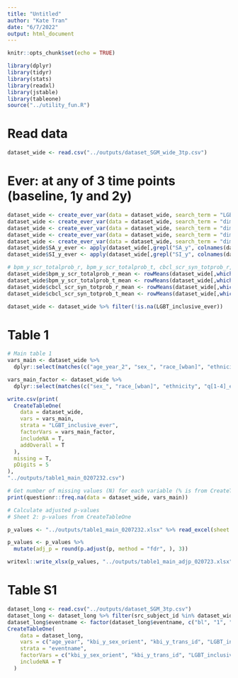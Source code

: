 ```yaml
---
title: "Untitled"
author: "Kate Tran"
date: "6/7/2022"
output: html_document
---
```


```r
knitr::opts_chunk$set(echo = TRUE)
```

```r
library(dplyr)
library(tidyr)
library(stats)
library(readxl)
library(jstable)
library(tableone)
source("../utility_fun.R")
```

# Read data
```r
dataset_wide <- read.csv("../outputs/dataset_SGM_wide_3tp.csv")
```

# Ever: at any of 3 time points (baseline, 1y and 2y)
```r
dataset_wide <- create_ever_var(data = dataset_wide, search_term = "LGBT_inclusive_", new_col_name = "LGBT_inclusive_ever")
dataset_wide <- create_ever_var(data = dataset_wide, search_term = "dim_yesno_q1_", new_col_name = "dim_yesno_q1_ever")
dataset_wide <- create_ever_var(data = dataset_wide, search_term = "dim_yesno_q2_", new_col_name = "dim_yesno_q2_ever")
dataset_wide <- create_ever_var(data = dataset_wide, search_term = "dim_yesno_q3_", new_col_name = "dim_yesno_q3_ever")
dataset_wide <- create_ever_var(data = dataset_wide, search_term = "dim_yesno_q4_", new_col_name = "dim_yesno_q4_ever")
dataset_wide$SA_y_ever <- apply(dataset_wide[,grepl("SA_y", colnames(dataset_wide))],1 ,function(x) {any(x == 1)*1})
dataset_wide$SI_y_ever <- apply(dataset_wide[,grepl("SI_y", colnames(dataset_wide))],1 ,function(x) {any(x == 1)*1})
```

```r
# bpm_y_scr_totalprob_r, bpm_y_scr_totalprob_t, cbcl_scr_syn_totprob_r, cbcl_scr_syn_totprob_t: mean
dataset_wide$bpm_y_scr_totalprob_r_mean <- rowMeans(dataset_wide[,which(grepl("bpm_y_scr_totalprob_r", colnames(dataset_wide)))], na.rm = T)
dataset_wide$bpm_y_scr_totalprob_t_mean <- rowMeans(dataset_wide[,which(grepl("bpm_y_scr_totalprob_t", colnames(dataset_wide)))], na.rm = T)
dataset_wide$cbcl_scr_syn_totprob_r_mean <- rowMeans(dataset_wide[,which(grepl("cbcl_scr_syn_totprob_r", colnames(dataset_wide)))], na.rm = T)
dataset_wide$cbcl_scr_syn_totprob_t_mean <- rowMeans(dataset_wide[,which(grepl("cbcl_scr_syn_totprob_t", colnames(dataset_wide)))], na.rm = T)

dataset_wide <- dataset_wide %>% filter(!is.na(LGBT_inclusive_ever))
```

# Table 1
```r
# Main table 1
vars_main <- dataset_wide %>% 
  dplyr::select(matches(c("age_year_2", "sex_", "race_[wban]", "ethnicity", "income_2", "q3_e", "so_fac", "q[124]_e", "harm_2", "bully", "t_mean", "S[IA]_y_ever"))) %>% names() #"victim_2", "race_[wbanom], "_perc$", 

vars_main_factor <- dataset_wide %>% 
  dplyr::select(matches(c("sex_", "race_[wban]", "ethnicity", "q[1-4]_e", "harm_2", "S[IA]_y_ever"))) %>% names()
```

``` r
write.csv(print(
  CreateTableOne(
    data = dataset_wide,
    vars = vars_main,
    strata = "LGBT_inclusive_ever",
    factorVars = vars_main_factor,
    includeNA = T,
    addOverall = T
  ),
  missing = T,
  pDigits = 5
),
"../outputs/table1_main_0207232.csv")

# Get number of missing values (N) for each variable (% is from CreateTableOne function)
print(questionr::freq.na(data = dataset_wide, vars_main))
```

```r
# Calculate adjusted p-values
# Sheet 2: p-values from CreateTableOne

p_values <- "../outputs/table1_main_0207232.xlsx" %>% read_excel(sheet = 2)

p_values <- p_values %>%
  mutate(adj_p = round(p.adjust(p, method = "fdr", ), 3))

writexl::write_xlsx(p_values, "../outputs/table1_main_adjp_020723.xlsx")
```

# Table S1
```r
dataset_long <- read.csv("../outputs/dataset_SGM_3tp.csv")
dataset_long <- dataset_long %>% filter(src_subject_id %in% dataset_wide$src_subject_id)
dataset_long$eventname <- factor(dataset_long$eventname, c("bl", "1", "2"))
CreateTableOne(
    data = dataset_long,
    vars = c("age_year", "kbi_y_sex_orient", "kbi_y_trans_id", "LGBT_inclusive"),
    strata = "eventname",
    factorVars = c("kbi_y_sex_orient", "kbi_y_trans_id", "LGBT_inclusive"),
    includeNA = T
  )
```



